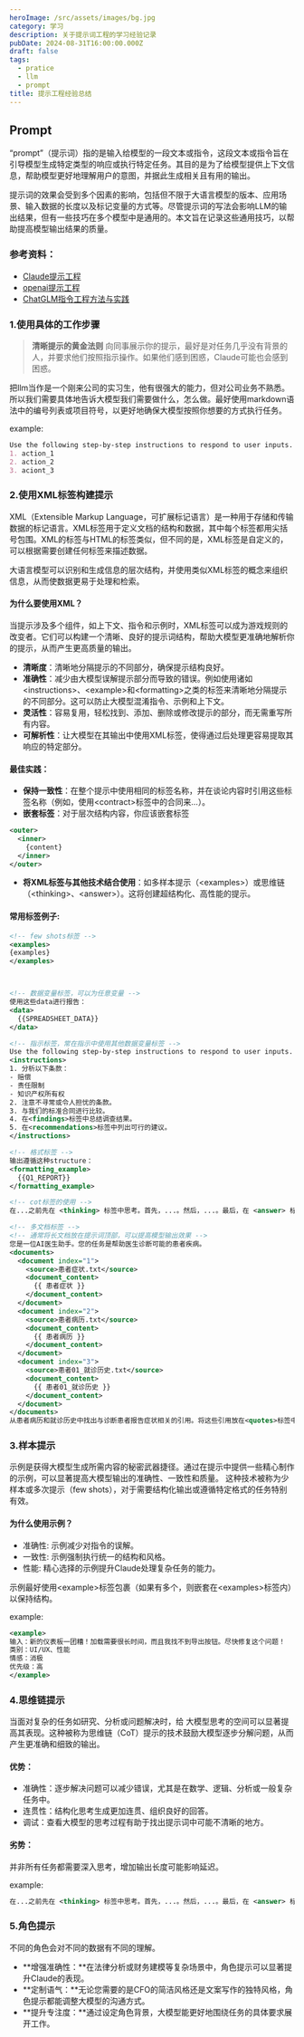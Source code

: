 ```yaml
---
heroImage: /src/assets/images/bg.jpg
category: 学习
description: 关于提示词工程的学习经验记录
pubDate: 2024-08-31T16:00:00.000Z
draft: false
tags:
  - pratice
  - llm
  - prompt
title: 提示工程经验总结
---
```


## Prompt

“prompt”（提示词）指的是输入给模型的一段文本或指令，这段文本或指令旨在引导模型生成特定类型的响应或执行特定任务。其目的是为了给模型提供上下文信息，帮助模型更好地理解用户的意图，并据此生成相关且有用的输出。

提示词的效果会受到多个因素的影响，包括但不限于大语言模型的版本、应用场景、输入数据的长度以及标记变量的方式等。尽管提示词的写法会影响LLM的输出结果，但有一些技巧在多个模型中是通用的。本文旨在记录这些通用技巧，以帮助提高模型输出结果的质量。

### 参考资料：

* [Claude提示工程](https://docs.anthropic.com/zh-CN/docs/build-with-claude/prompt-engineering/overview)
* [openai提示工程](https://platform.openai.com/docs/guides/prompt-engineering)
* [ChatGLM指令工程方法与实践](https://www.bilibili.com/video/BV1fw4m1k7Ea/?spm_id_from=333.1365.top_right_bar_window_custom_collection.content.click\&vd_source=6e29cbb374a8b5e5f6affc7894de614a)

### 1.使用具体的工作步骤

> **清晰提示的黄金法则**
> 向同事展示你的提示，最好是对任务几乎没有背景的人，并要求他们按照指示操作。如果他们感到困惑，Claude可能也会感到困惑。

把llm当作是一个刚来公司的实习生，他有很强大的能力，但对公司业务不熟悉。所以我们需要具体地告诉大模型我们需要做什么，怎么做。最好使用markdown语法中的编号列表或项目符号，以更好地确保大模型按照你想要的方式执行任务。

example:

```markdown
Use the following step-by-step instructions to respond to user inputs.
1. action_1
2. action_2
3. aciont_3
```

### 2.使用XML标签构建提示

XML（Extensible Markup Language，可扩展标记语言）是一种用于存储和传输数据的标记语言。XML标签用于定义文档的结构和数据，其中每个标签都用尖括号包围。XML的标签与HTML的标签类似，但不同的是，XML标签是自定义的，可以根据需要创建任何标签来描述数据。

大语言模型可以识别和生成信息的层次结构，并使用类似XML标签的概念来组织信息，从而使数据更易于处理和检索。

#### 为什么要使用XML？

当提示涉及多个组件，如上下文、指令和示例时，XML标签可以成为游戏规则的改变者。它们可以构建一个清晰、良好的提示词结构，帮助大模型更准确地解析你的提示，从而产生更高质量的输出。

* **清晰度**：清晰地分隔提示的不同部分，确保提示结构良好。
* **准确性**：减少由大模型误解提示部分而导致的错误。例如使用诸如\<instructions>、\<example>和\<formatting>之类的标签来清晰地分隔提示的不同部分。这可以防止大模型混淆指令、示例和上下文。
* **灵活性**：容易复用，轻松找到、添加、删除或修改提示的部分，而无需重写所有内容。
* **可解析性**：让大模型在其输出中使用XML标签，使得通过后处理更容易提取其响应的特定部分。

#### 最佳实践：

* **保持一致性**：在整个提示中使用相同的标签名称，并在谈论内容时引用这些标签名称（例如，使用\<contract>标签中的合同来...）。
* **嵌套标签**：对于层次结构内容，你应该嵌套标签

```xml
<outer>
  <inner>
    {content}
  </inner>
</outer>
```

* **将XML标签与其他技术结合使用**：如多样本提示（\<examples>）或思维链（\<thinking>、\<answer>）。这将创建超结构化、高性能的提示。

#### 常用标签例子:

```xml
<!-- few shots标签 -->
<examples>
{examples}
</examples>



<!-- 数据变量标签，可以为任意变量 -->
使用这些data进行报告：
<data>
  {{SPREADSHEET_DATA}}
</data>

<!-- 指示标签，常在指示中使用其他数据变量标签 -->
Use the following step-by-step instructions to respond to user inputs.
<instructions>
1. 分析以下条款：
- 赔偿
- 责任限制
- 知识产权所有权
2. 注意不寻常或令人担忧的条款。
3. 与我们的标准合同进行比较。
4. 在<findings>标签中总结调查结果。
5. 在<recommendations>标签中列出可行的建议。
</instructions>

<!-- 格式标签 -->
输出遵循这种structure：
<formatting_example>
  {{Q1_REPORT}}
</formatting_example>

<!-- cot标签的使用 -->
在...之前先在 <thinking> 标签中思考。首先，...。然后，...。最后，在 <answer> 标签中使用你的分析...。

<!-- 多文档标签 -->
<!-- 通常将长文档放在提示词顶部，可以提高模型输出效果 -->
您是一位AI医生助手。您的任务是帮助医生诊断可能的患者疾病。
<documents>
  <document index="1">
    <source>患者症状.txt</source>
    <document_content>
      {{ 患者症状 }}
    </document_content>
  </document>
  <document index="2">
    <source>患者病历.txt</source>
    <document_content>
      {{ 患者病历 }}
    </document_content>
  </document>
  <document index="3">
    <source>患者01_就诊历史.txt</source>
    <document_content>
      {{ 患者01_就诊历史 }}
    </document_content>
  </document>
</documents>
从患者病历和就诊历史中找出与诊断患者报告症状相关的引用。将这些引用放在<quotes>标签中。然后，根据这些引用，列出所有有助于医生诊断患者症状的信息。将您的诊断信息放在<info>标签中。

```

### 3.样本提示

示例是获得大模型生成所需内容的秘密武器捷径。通过在提示中提供一些精心制作的示例，可以显著提高大模型输出的准确性、一致性和质量。 这种技术被称为少样本或多次提示（few shots），对于需要结构化输出或遵循特定格式的任务特别有效。

#### 为什么使用示例？

* 准确性: 示例减少对指令的误解。
* 一致性: 示例强制执行统一的结构和风格。
* 性能: 精心选择的示例提升Claude处理复杂任务的能力。

示例最好使用\<example>标签包裹（如果有多个，则嵌套在\<examples>标签内）以保持结构。

example:

```xml
<example>
输入：新的仪表板一团糟！加载需要很长时间，而且我找不到导出按钮。尽快修复这个问题！
类别：UI/UX、性能
情感：消极
优先级：高
</example>
```

### 4.思维链提示

当面对复杂的任务如研究、分析或问题解决时，给 大模型思考的空间可以显著提高其表现。这种被称为思维链（CoT）提示的技术鼓励大模型逐步分解问题，从而产生更准确和细致的输出。

#### 优势：

* 准确性：逐步解决问题可以减少错误，尤其是在数学、逻辑、分析或一般复杂任务中。
* 连贯性：结构化思考生成更加连贯、组织良好的回答。
* 调试：查看大模型的思考过程有助于找出提示词中可能不清晰的地方。

#### 劣势：

并非所有任务都需要深入思考，增加输出长度可能影响延迟。

example:

```xml
在...之前先在 <thinking> 标签中思考。首先，...。然后，...。最后，在 <answer> 标签中使用你的分析...。
```

### 5.角色提示

不同的角色会对不同的数据有不同的理解。

* **增强准确性：**在法律分析或财务建模等复杂场景中，角色提示可以显著提升Claude的表现。
* **定制语气：**无论您需要的是CFO的简洁风格还是文案写作的独特风格，角色提示都能调整大模型的沟通方式。
* **提升专注度：**通过设定角色背景，大模型能更好地围绕任务的具体要求展开工作。
